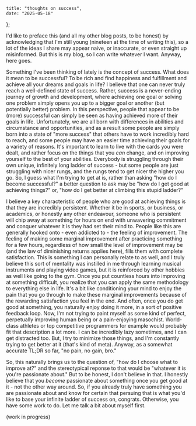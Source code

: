     title: "thoughts on success",
    date: "2025-05-18"
};

I'd like to preface this (and all my other blog posts, to be honest) by acknowledging that
I'm still young (nineteen at the time of writing this), so a lot of the ideas I share may
appear naive, or inaccurate, or even straight up misinformed. But this is my blog, so I can write whatever
I want. Anyway, here goes.

Something I've been thinking of lately is the concept of success. What does it mean to be
successful? To be rich and find happiness and fulfillment and achieve all your dreams and goals in
life? I believe that one can never truly reach a well-defined state of success. Rather,
success is a never-ending journey of growth and development, where achieving one goal or
solving one problem simply opens you up to a bigger goal or another (but potentially better)
problem. In this perspective, people that appear to be (more) successful can simply be
seen as having achieved more of their goals in life. Unfortunately, we are all born with differences
in abilities and circumstance and opportunities, and as a result some people are simply born into
a state of "more success" that others have to work incredibly hard to reach, and some people may have
an easier time achieving their goals for a variety of reasons. It's important to learn to
live with the cards you were dealt, and rather focus on the things that you *can* change,
and on improving yourself to the best of your abilities. Everybody is struggling through their
own unique, infinitely long ladder of success - but some people are just struggling with
nicer rungs, and the rungs tend to get nicer the higher you go. So, I guess what I'm trying to get
at is, rather than asking "how do I become successful?" a better question to ask may be
"how do I get good at achieving things?" or, "how do I get better at climbing this stupid ladder?"

I believe a key characteristic of people who are good at achieving things is that they are incredibly
persistent. Whether it be in sports, or business, or academics, or honestly any other endeavour, someone
who is persistent will chip away at something for hours on end with unwavering commitment and conquer
whatever it is they had set their mind to. People like this are generally hooked onto - even addicted
to - the feeling of improvement. The feeling of making some marginal improvement after practicing
something for a few hours, regardless of how small the level of improvement may be (and the law of diminishing returns applies
here), fills them with complete satisfaction. This is something I can personally relate to as well, and I
truly believe this sort of mentality was instilled in me through learning musical instruments and playing
video games, but it is reinforced by other hobbies as well like going to the gym. Once you put countless
hours into improving at something difficult, you realize that you can apply
the same methodology to everything else in life. It's a bit like
conditioning your mind to enjoy the pain that you go through to make these marginal improvements
because of the rewarding satisfaction you feel in the end. And often, once you do get good at something,
you naturally enjoy doing it more, in a sort of positive feedback loop. Now, I'm not trying to paint myself
as some kind of perfect, perpetually improving human being or a pain-enjoying masochist.
World-class athletes or top competitive programmers for example would probably fit that description
a lot more. I can be incredibly lazy sometimes, and I can get distracted too. But, I try to minimize
those things, and I'm constantly trying to get better at it (that's kind of meta). Anyway, as
a somewhat accurate TL;DR so far, "no pain, no gain, bro."

So, this naturally brings us to the question of, "how do I choose what to improve at?" and the
stereotypical reponse to that would be "whatever it is you're passionate about." But to be honest,
I don't believe in that. I honestly believe that you *become* passionate about something
once you get good at it - not the other way around. So, if you already truly have something you
are passionate about and know for certain that persuing that is what you'd like to base your infinite
ladder of success on, congrats. Otherwise, you have some work to do. Let me talk a bit about myself
first.

(work in progress)
